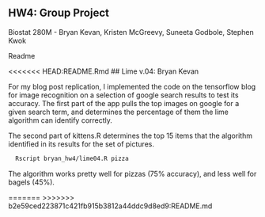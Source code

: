 ## HW4: Group Project
Biostat 280M - Bryan Kevan, Kristen McGreevy, Suneeta Godbole, Stephen Kwok

Readme

<<<<<<< HEAD:README.Rmd
## Lime v.04: Bryan Kevan

For my blog post replication, I implemented the code on the tensorflow blog for image recognition on a selection of google search results to test its accuracy. The first part of the app pulls the top images on google for a given search term, and determines the percentage of them the lime algorithm can identify correctly. 

The second part of kittens.R determines the top 15 items that the algorithm identified in its results for the set of pictures. 

```bash
  Rscript bryan_hw4/lime04.R pizza
```


The algorithm works pretty well for pizzas (75% accuracy), and less well for bagels (45%).

=======
>>>>>>> b2e59ced223871c421fb915b3812a44ddc9d8ed9:README.md
















